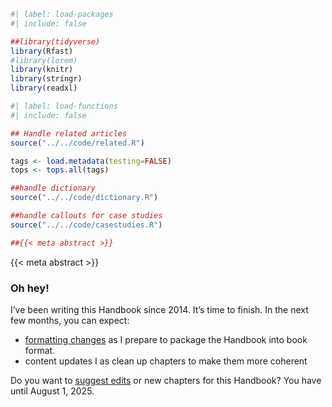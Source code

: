 ```r
#| label: load-packages
#| include: false

##library(tidyverse)
library(Rfast)
#library(lorem)
library(knitr)
library(stringr)
library(readxl)
```


```r
#| label: load-functions
#| include: false

## Handle related articles
source("../../code/related.R")

tags <- load.metadata(testing=FALSE)
tops <- tops.all(tags)

##handle dictionary
source("../../code/dictionary.R")

##handle callouts for case studies
source("../../code/casestudies.R")

##{{< meta abstract >}} 
```

:::{.callout-note title="Abstract" appearance="default" icon=false .abstract}
{{< meta abstract >}}
:::

:::{.alert .alert-warning }
### Oh hey! {.alert-heading}

I've been writing this Handbook since 2014. It's time to finish.  In the next few months, you can expect:

* [formatting changes](../../faq.qmd) as I prepare to package the Handbook into book format.
* content updates I as clean up chapters to make them more coherent

Do you want to [suggest edits](https://zaposa.com/contact) or new chapters for this Handbook? You have until August 1, 2025.

:::
